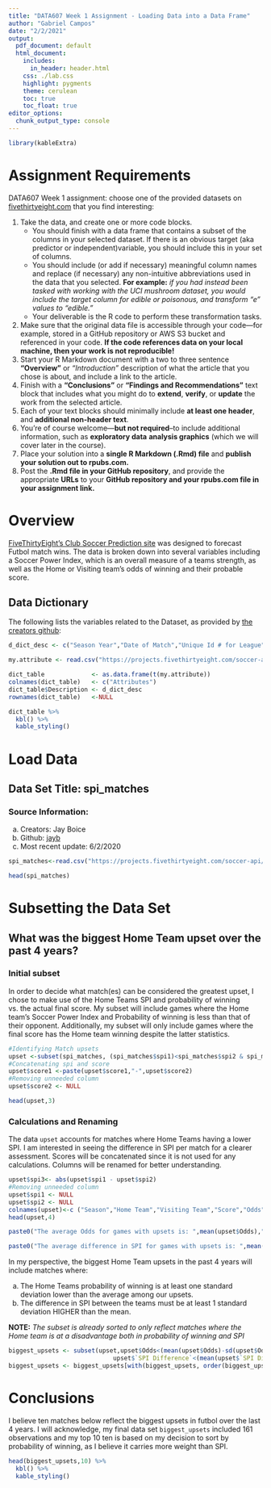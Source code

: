 ```yaml
---
title: "DATA607 Week 1 Assignment - Loading Data into a Data Frame"
author: "Gabriel Campos"
date: "2/2/2021"
output: 
  pdf_document: default
  html_document:
    includes:
      in_header: header.html
    css: ./lab.css
    highlight: pygments
    theme: cerulean
    toc: true
    toc_float: true
editor_options: 
  chunk_output_type: console
---
```


```r
library(kableExtra)
```


Assignment Requirements
=======================
DATA607 Week 1 assignment: choose one of the provided datasets on [fivethirtyeight.com](https://data.fivethirtyeight.com/) that you find interesting:

1. Take the data, and create one or more code blocks.
    + You should finish with a data frame that contains a subset of the columns in your selected dataset.
    If there is an obvious target (aka predictor or independent)variable, you should include this in your
    set of columns.
    + You should include (or add if necessary) meaningful column names and replace (if necessary) any 
    non-intuitive abbreviations used in the data that you selected. **For example:** *if you had instead*
    *been tasked with working with the UCI mushroom dataset, you would include the target column for edible*
    *or poisonous, and transform “e” values to “edible.”* 
    + Your deliverable is the R code to perform these transformation tasks.
2. Make sure that the original data file is accessible through your code—for example, stored in a GitHub
repository or AWS S3 bucket and referenced in your code. **If the code references data on your local**
**machine, then your work is not reproducible!**
3. Start your R Markdown document with a two to three sentence **“Overview”** or *“Introduction”* description of
what the article that you chose is about, and include a link to the article.
4. Finish with a **“Conclusions”** or **“Findings and Recommendations”** text block that includes what you might do
to **extend**, **verify**, or **update** the work from the selected article.
5. Each of your text blocks should minimally include **at least one header**, and **additional non-header text**.
6. You’re of course welcome—**but not required**--to include additional information, such as **exploratory data**
**analysis graphics** (which we will cover later in the course).
7. Place your solution into a **single R Markdown (.Rmd) file** and **publish your solution out to rpubs.com.**
8. Post the **.Rmd file in your GitHub repository**, and provide the appropriate **URLs** to your **GitHub repository and your rpubs.com file in your assignment link.**

Overview
========

[FiveThirtyEight's Club Soccer Prediction site]("https://projects.fivethirtyeight.com/soccer-predictions/")
was designed to forecast Futbol match wins. The data is broken down into several variables including a Soccer
Power Index, which is an overall measure of a teams strength, as well as the Home or Visiting team's odds of
winning and their probable score. 

Data Dictionary
---------------
The following lists the variables related to the Dataset, as provided by [the creators github]("https://github.com/fivethirtyeight/data/tree/master/soccer-spi"):
    

```r
d_dict_desc <- c("Season Year","Date of Match","Unique Id # for League","League Name","Home Team","Visiting Team","FiveThirtyEight's Soccer Power Index (Overall Strength) for Home Team","FiveThirtyEight's Soccer Power Index (Overall Strength) for Visiting Team", "Probability Home Team Wins", "Probability Visiting Team Wins","Probability of a Tie","Projected points scored by Home Team","Projected Points scored by Visiting Team","A measure of how much the outcome of the match will change Home team’s statistical outlook on the season","A measure of how much the outcome of the match will change Visiting team’s statistical outlook on the season","Actual points scored by Home Team","Actual points scored by Visiting Team",'An estimate of how many goals Home Team “should” have scored, given the shots they took in that match','An estimate of how many goals Visiting Team "should" have scored, given the shots they took in that match','an estimate of how many goals Home team “should” have scored based on non-shooting actions they took around the opposing team’s goal5: passes, interceptions, take-ons and tackles','an estimate of how many goals Visiting team “should” have scored based on non-shooting actions they took around the opposing team’s goal5: passes, interceptions, take-ons and tackles'," accounts for the conditions under which Home goal was scored: we reduce the value of goals scored when a team has more players on the field, as well as goals scored late in a match when a team is already leading."," accounts for the conditions under which Visitor goal was scored: we reduce the value of goals scored when a team has more players on the field, as well as goals scored late in a match when a team is already leading.")

my.attribute <- read.csv("https://projects.fivethirtyeight.com/soccer-api/club/spi_matches.csv", header = FALSE, nrows = 1, as.is = TRUE)

dict_table             <- as.data.frame(t(my.attribute))
colnames(dict_table)   <- c("Attributes")
dict_table$Description <- d_dict_desc
rownames(dict_table)   <-NULL

```

```r
dict_table %>%
  kbl() %>%
  kable_styling()
```



Load Data
=========

Data Set Title: spi_matches
---------------------------

### Source Information:

(a) Creators: Jay Boice
(b) Github: [jayb]("https://github.com/jayb")
(c) Most recent update: 6/2/2020

```r
spi_matches<-read.csv("https://projects.fivethirtyeight.com/soccer-api/club/spi_matches.csv", header= TRUE, sep=",")
```

```r
head(spi_matches)
```

Subsetting the Data Set
=======================

## What was the biggest Home Team upset over the past 4 years?


### Initial subset

In order to decide what match(es) can be considered the greatest upset, I chose to make use of the Home Teams SPI and probability of winning vs. the actual final score. My subset will include games where the Home team's Soccer Power Index and Probability of winning is less than that of their opponent. Additionally, my subset will only include games where the final score has the Home team winning despite the latter statistics.

```r
#Identifying Match upsets
upset <-subset(spi_matches, (spi_matches$spi1)<spi_matches$spi2 & spi_matches$prob1<spi_matches$prob2 & spi_matches$score1>spi_matches$score2, select = c(season, team1, team2,spi1,spi2, score1, score2, prob1))
#Concatenating spi and score
upset$score1 <-paste(upset$score1,"-",upset$score2)
#Removing unneeded column
upset$score2 <- NULL

head(upset,3)
```

### Calculations and Renaming

The data `upset` accounts for matches where Home Teams having a lower SPI. I am interested in seeing the difference in SPI per match for a clearer assessment. Scores will be concatenated since it is not used for any calculations. Columns will be renamed for better understanding.

```r

upset$spi3<- abs(upset$spi1 - upset$spi2)
#Removing unneeded column
upset$spi1 <- NULL
upset$spi2 <- NULL
colnames(upset)<-c ("Season","Home Team","Visiting Team","Score","Odds","SPI Difference")
head(upset,4)
```


```r
paste0("The average Odds for games with upsets is: ",mean(upset$Odds)," with a standard deviation of ", sd(upset$Odds))

paste0("The average difference in SPI for games with upsets is: ",mean(upset$`SPI Difference`)," with a standard deviation of ", sd(upset$`SPI Difference`))
```

In my perspective, the biggest Home Team upsets in the past 4 years will include matches where:

a. The Home Teams probability of winning is at least one standard deviation lower than the average among our upsets.
b. The difference in SPI between the teams must be at least 1 standard deviation HIGHER than the mean.

**NOTE:** *The subset is already sorted to only reflect matches where the Home team is at a disadvantage*
*both in probability of winning and SPI*

```r
biggest_upsets <- subset(upset,upset$Odds<(mean(upset$Odds)-sd(upset$Odds)) & 
                             upset$`SPI Difference`<(mean(upset$`SPI Difference`)+sd(upset$`SPI Difference`)))
biggest_upsets <- biggest_upsets[with(biggest_upsets, order(biggest_upsets$Odds)), ]
```

Conclusions
===========

I believe ten matches below reflect the biggest upsets in futbol over the last 4 years. I will acknowledge, my final data set `biggest_upsets` included 161 observations and my top 10 ten is based on my decision to sort by probability of winning, as I believe it carries more weight than SPI.

```r
head(biggest_upsets,10) %>%
  kbl() %>%
  kable_styling()
```